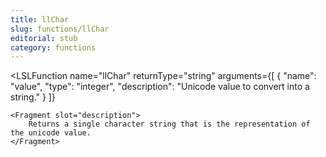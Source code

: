 ```yaml
---
title: llChar
slug: functions/llChar
editorial: stub
category: functions
---
```


<LSLFunction
	name="llChar"
	returnType="string"
	arguments={[
	{
		"name": "value",
		"type": "integer",
		"description": "Unicode value to convert into a string."
	}
]}
>
	<Fragment slot="description">
		Returns a single character string that is the representation of the unicode value.
	</Fragment>
</LSLFunction>

